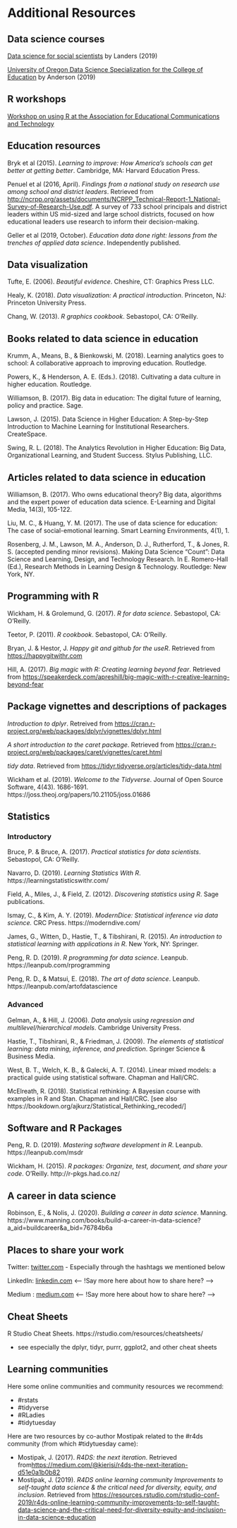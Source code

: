 # Additional Resources 

## Data science courses

[Data science for social scientists](http://datascience.tntlab.org/) by Landers (2019)

[University of Oregon Data Science Specialization for the College of Education](https://github.com/uo-datasci-specialization) by Anderson (2019)

## R workshops 

[Workshop on using R at the Association for Educational Communications and Technology](https://github.com/bretsw/aect19-workshop)

## Education resources 

Bryk et al (2015). *Learning to improve: How America's schools can get better at getting better*. Cambridge, MA: Harvard Education Press. 

Penuel et al (2016, April). *Findings from a national study on research use among school and district leaders*. Retrieved from [http://ncrpp.org/assets/documents/NCRPP_Technical-Report-1_National-Survey-of-Research-Use.pdf](http://ncrpp.org/assets/documents/NCRPP_Technical-Report-1_National-Survey-of-Research-Use.pdf). A survey of 733 school principals and district leaders within US mid-sized and large school districts, focused on how educational leaders use research to inform their decision-making.

Geller et al (2019, October). *Education data done right: lessons from the trenches of applied data science*. Independently published. 

## Data visualization 

Tufte, E. (2006). *Beautiful evidence*. Cheshire, CT: Graphics Press LLC. 

Healy, K. (2018). *Data visualization: A practical introduction*. Princeton, NJ: Princeton University Press. 

Chang, W. (2013). *R graphics cookbook*. Sebastopol, CA: O'Reilly.

## Books related to data science in education

Krumm, A., Means, B., & Bienkowski, M. (2018). Learning analytics goes to school: A collaborative approach to improving education. Routledge.

Powers, K., & Henderson, A. E. (Eds.). (2018). Cultivating a data culture in higher education. Routledge.

Williamson, B. (2017). Big data in education: The digital future of learning, policy and practice.  Sage.

Lawson, J. (2015). Data Science in Higher Education: A Step-by-Step Introduction to Machine Learning for Institutional Researchers. CreateSpace.

Swing, R. L. (2018). The Analytics Revolution in Higher Education: Big Data, Organizational Learning, and Student Success. Stylus Publishing, LLC.

## Articles related to data science in education

Williamson, B. (2017). Who owns educational theory? Big data, algorithms and the expert power of education data science. E-Learning and Digital Media, 14(3), 105-122.

Liu, M. C., & Huang, Y. M. (2017). The use of data science for education: The case of social-emotional learning. Smart Learning Environments, 4(1), 1.

Rosenberg, J. M., Lawson, M. A., Anderson, D. J., Rutherford, T., & Jones, R. S. (accepted pending minor revisions). Making Data Science “Count”: Data Science and Learning, Design, and Technology Research. In E. Romero-Hall (Ed.), Research Methods in Learning Design & Technology. Routledge: New York, NY.

## Programming with R

Wickham, H. & Grolemund, G. (2017). *R for data science*. Sebastopol, CA: O'Reilly.

Teetor, P. (2011). *R cookbook*. Sebastopol, CA: O'Reilly.

Bryan, J. & Hestor, J. *Happy git and github for the useR*. Retrieved from [https://happygitwithr.com](https://happygitwithr.com) 

Hill, A. (2017). *Big magic with R: Creating learning beyond fear*. Retrieved from [https://speakerdeck.com/apreshill/big-magic-with-r-creative-learning-beyond-fear](https://speakerdeck.com/apreshill/big-magic-with-r-creative-learning-beyond-fear)

## Package vignettes and descriptions of packages

*Introduction to dplyr*. Retreived from [https://cran.r-project.org/web/packages/dplyr/vignettes/dplyr.html](https://cran.r-project.org/web/packages/dplyr/vignettes/dplyr.html)

*A short introduction to the caret package*. Retrieved from [https://cran.r-project.org/web/packages/caret/vignettes/caret.html]([https://cran.r-project.org/web/packages/caret/vignettes/caret.html)

*tidy data*. Retrieved from [https://tidyr.tidyverse.org/articles/tidy-data.html](https://tidyr.tidyverse.org/articles/tidy-data.html)

Wickham et al. (2019). *Welcome to the Tidyverse*. Journal of Open Source Software, 4(43). 1686-1691. https://joss.theoj.org/papers/10.21105/joss.01686

## Statistics 

### Introductory

Bruce, P. & Bruce, A. (2017). *Practical statistics for data scientists*. Sebastopol, CA: O'Reilly.

Navarro, D. (2019). *Learning Statistics With R*. https://learningstatisticswithr.com/

Field, A., Miles, J., & Field, Z. (2012). *Discovering statistics using R*. Sage publications.

Ismay, C., & Kim, A. Y. (2019). *ModernDice: Statistical inference via data science.* CRC Press. https://moderndive.com/

James, G., Witten, D., Hastie, T., & Tibshirani, R. (2015). *An introduction to statistical learning with applications in R*. New York, NY: Springer. 

Peng, R. D. (2019). *R programming for data science*. Leanpub. https://leanpub.com/rprogramming

Peng, R. D., & Matsui, E. (2018). *The art of data science*. Leanpub. https://leanpub.com/artofdatascience

### Advanced

Gelman, A., & Hill, J. (2006). *Data analysis using regression and multilevel/hierarchical models*. Cambridge University Press.

Hastie, T., Tibshirani, R., & Friedman, J. (2009). *The elements of statistical learning: data mining, inference, and prediction*. Springer Science & Business Media.

West, B. T., Welch, K. B., & Galecki, A. T. (2014). Linear mixed models: a practical guide using statistical software. Chapman and Hall/CRC.

McElreath, R. (2018). Statistical rethinking: A Bayesian course with examples in R and Stan. Chapman and Hall/CRC. [see also https://bookdown.org/ajkurz/Statistical_Rethinking_recoded/]

## Software and R Packages

Peng, R. D. (2019). *Mastering software development in R*. Leanpub. https://leanpub.com/msdr

Wickham, H. (2015). *R packages: Organize, test, document, and share your code*. O'Reilly. http://r-pkgs.had.co.nz/

## A career in data science

Robinson, E., & Nolis, J. (2020). *Building a career in data science*. Manning.  https://www.manning.com/books/build-a-career-in-data-science?a_aid=buildcareer&a_bid=76784b6a

## Places to share your work

Twitter: [twitter.com](twitter.com)
- Especially through the hashtags we mentioned below

LinkedIn: [linkedin.com](linkedin.com)
<-- !Say more here about how to share here? -->

Medium : [medium.com](medium.com)
<-- !Say more here about how to share here? -->

## Cheat Sheets

R Studio Cheat Sheets. https://rstudio.com/resources/cheatsheets/

- see especially the dplyr, tidyr, purrr, ggplot2, and other cheat sheets

## Learning communities

Here some online communities and community resources we recommend: 

 - #rstats
 - #tidyverse
 - #RLadies
 - #tidytuesday
 
 Here are two resources by co-author Mostipak related to the #r4ds community (from which #tidytuesday came):
 
 - Mostipak, J. (2017). *R4DS: the next iteration*. Retrieved from[https://medium.com/@kierisi/r4ds-the-next-iteration-d51e0a1b0b82](https://medium.com/@kierisi/r4ds-the-next-iteration-d51e0a1b0b82)
 - Mostipak, J. (2019). *R4DS online learning community Improvements to self-taught data science & the critical need for diversity, equity, and inclusion*. Retrieved from [https://resources.rstudio.com/rstudio-conf-2019/r4ds-online-learning-community-improvements-to-self-taught-data-science-and-the-critical-need-for-diversity-equity-and-inclusion-in-data-science-education](https://resources.rstudio.com/rstudio-conf-2019/r4ds-online-learning-community-improvements-to-self-taught-data-science-and-the-critical-need-for-diversity-equity-and-inclusion-in-data-science-education)
